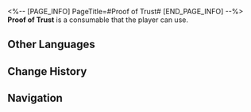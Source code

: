 <%-- [PAGE_INFO]
PageTitle=#Proof of Trust#
[END_PAGE_INFO] --%>
{{Consumable Infobox
|id          = 408426
|image       = Item Proof of Trust.png
|type        = Restorative Consumables
|rarity      = 2
|effect      = Upon use, immediately recovers 3 Technique Points for the team.
|description = A souvenir that (Trailblazer) sells on (The Radiant Feldspar/The Trailblaze's Stern/The Tatalov/The Soaring Clock Hand). The inspiration came from {{MC|f=her|m=his}} personal experiences. Every time (Trailblazer) talks about the history of this medal, {{MC|f=her|m=his}} eyes shimmer with tears.
|effectType  = 
|effectType2 = 
|effectType3 = 
|recipe      = 
|source1     = [[Snack Vendor]]
|source2     = 
|source3     = 
}}
{{Description|''"He was my king, and the shepherd of all existence's waste. Upon his throne, he aided the humble cans and humbled the vile cans..."''}}
'''Proof of Trust''' is a consumable that the player can use.

==Other Languages==
{{Other Languages
|en   = Proof of Trust
|zhs  = 信任的证明
|zht  = 信任的證明
|ja   = 信頼の証
|ko   = 믿음의 증표
|es   = Prueba de confianza
|fr   = Marque de confiance
|ru   = Доказательство доверия
|th   = หลักฐานความเชื่อใจ
|vi   = Bằng Chứng Của Sự Tín Nhiệm
|de   = Vertrauensbeweis
|id   = Proof of Trust
|pt   = Prova de Confiança
}}

==Change History==
{{Change History|2.3}}

==Navigation==
{{Consumable Navbox}}